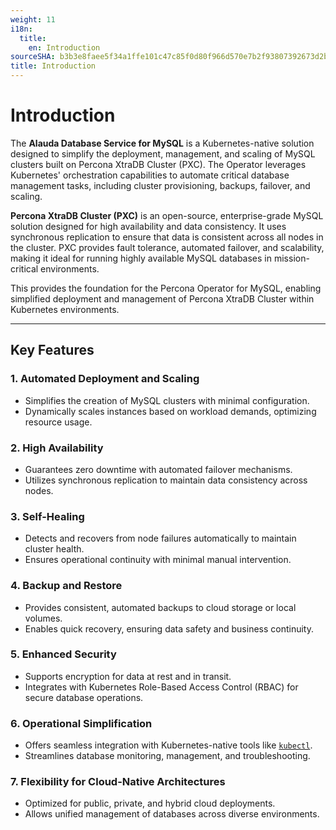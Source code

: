 ```yaml
---
weight: 11
i18n:
  title:
    en: Introduction
sourceSHA: b3b3e8faee5f34a1ffe101c47c85f0d80f966d570e7b2f93807392673d2b1db7
title: Introduction
---
```


# Introduction

The **Alauda Database Service for MySQL** is a Kubernetes-native solution designed to simplify the deployment, management, and scaling of MySQL clusters built on Percona XtraDB Cluster (PXC). The Operator leverages Kubernetes' orchestration capabilities to automate critical database management tasks, including cluster provisioning, backups, failover, and scaling.

**Percona XtraDB Cluster (PXC)** is an open-source, enterprise-grade MySQL solution designed for high availability and data consistency. It uses synchronous replication to ensure that data is consistent across all nodes in the cluster. PXC provides fault tolerance, automated failover, and scalability, making it ideal for running highly available MySQL databases in mission-critical environments.

This provides the foundation for the Percona Operator for MySQL, enabling simplified deployment and management of Percona XtraDB Cluster within Kubernetes environments.

---

## Key Features

### 1. **Automated Deployment and Scaling**
   - Simplifies the creation of MySQL clusters with minimal configuration.
   - Dynamically scales instances based on workload demands, optimizing resource usage.

### 2. **High Availability**
   - Guarantees zero downtime with automated failover mechanisms.
   - Utilizes synchronous replication to maintain data consistency across nodes.

### 3. **Self-Healing**
   - Detects and recovers from node failures automatically to maintain cluster health.
   - Ensures operational continuity with minimal manual intervention.

### 4. **Backup and Restore**
   - Provides consistent, automated backups to cloud storage or local volumes.
   - Enables quick recovery, ensuring data safety and business continuity.

### 5. **Enhanced Security**
   - Supports encryption for data at rest and in transit.
   - Integrates with Kubernetes Role-Based Access Control (RBAC) for secure database operations.

### 6. **Operational Simplification**
   - Offers seamless integration with Kubernetes-native tools like [`kubectl`](https://kubernetes.io/docs/reference/kubectl/).
   - Streamlines database monitoring, management, and troubleshooting.

### 7. **Flexibility for Cloud-Native Architectures**
   - Optimized for public, private, and hybrid cloud deployments.
   - Allows unified management of databases across diverse environments.
